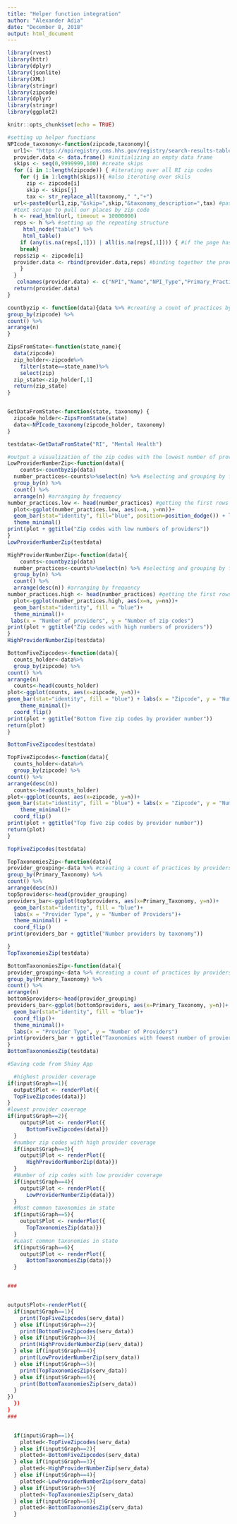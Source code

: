 ```yaml
---
title: "Helper function integration"
author: "Alexander Adia"
date: "December 8, 2018"
output: html_document
---
```

 
 
```r
library(rvest)
library(httr)
library(dplyr)
library(jsonlite)
library(XML)
library(stringr)
library(zipcode)
library(dplyr)
library(stringr)
library(ggplot2)
```

```r
knitr::opts_chunk$set(echo = TRUE)
```

```r
#setting up helper functions
NPIcode_taxonomy<-function(zipcode,taxonomy){
  url1<- "https://npiregistry.cms.hhs.gov/registry/search-results-table?addressType=ANY&postal_code=" #setting the url to scrape from
  provider.data <- data.frame() #initializing an empty data frame
  skips <- seq(0,9999999,100) #create skips
  for (i in 1:length(zipcode)) { #iterating over all RI zip codes
    for (j in 1:length(skips)){ #also iterating over skils
      zip <- zipcode[i]
      skip <- skips[j]
      tax <- str_replace_all(taxonomy," ","+")
  url<-paste0(url1,zip,"&skip=",skip,"&taxonomy_description=",tax) #pasting the url, with the rhode island zip code and including the skips
  #text scrape to pull our places by zip code
  h <- read_html(url, timeout = 10000000)
  reps <- h %>% #setting up the repeating structure
     html_node("table") %>%
     html_table()
    if (any(is.na(reps[,1])) | all(is.na(reps[,1]))) { #if the page has no physicians, move to next zip code
    break}
  reps$zip <- zipcode[i]
  provider.data <- rbind(provider.data,reps) #binding together the provider data and reps data
    }
  }
   colnames(provider.data) <- c("NPI","Name","NPI_Type","Primary_Practice_Address","Phone","Primary_Taxonomy","zipcode")
  return(provider.data)
}

countbyzip <- function(data){data %>% #creating a count of practices by zip code
group_by(zipcode) %>% 
count() %>%
arrange(n) 
}

ZipsFromState<-function(state_name){
  data(zipcode)
  zip_holder<-zipcode%>%
    filter(state==state_name)%>%
    select(zip)
  zip_state<-zip_holder[,1]
  return(zip_state)
}



```


```r
GetDataFromState<-function(state, taxonomy) {
  zipcode_holder<-ZipsFromState(state)
  data<-NPIcode_taxonomy(zipcode_holder, taxonomy)
}

testdata<-GetDataFromState("RI", "Mental Health")
```


```r
#output a visualization of the zip codes with the lowest number of providers in a state (with at least one provider minimum in the zip code)
LowProviderNumberZip<-function(data){
    counts<-countbyzip(data)
  number_practices<-counts%>%select(n) %>% #selecting and grouping by frequency
  group_by(n) %>%
  count() %>%
  arrange(n) #arranging by frequency
number_practices.low <- head(number_practices) #getting the first rows of the number_pratices and desingnating them as low numbers of practices
  plot<-ggplot(number_practices.low, aes(x=n, y=nn))+
  geom_bar(stat="identity", fill="blue", position=position_dodge()) + labs(x = "Number of providers", y = "Number of zip codes")+
  theme_minimal()
print(plot + ggtitle("Zip codes with low numbers of providers"))
}
LowProviderNumberZip(testdata)

```  


```r
HighProviderNumberZip<-function(data){
    counts<-countbyzip(data)
  number_practices<-counts%>%select(n) %>% #selecting and grouping by frequency
  group_by(n) %>%
  count() %>%
  arrange(desc(n)) #arranging by frequency
number_practices.high <- head(number_practices) #getting the first rows of the number_pratices and desingnating them as low numbers of practices
  plot<-ggplot(number_practices.high, aes(x=n, y=nn))+
  geom_bar(stat="identity", fill = "blue")+
  theme_minimal()+
 labs(x = "Number of providers", y = "Number of zip codes")
print(plot + ggtitle("Zip codes with high numbers of providers"))
}
HighProviderNumberZip(testdata)

```

```r
BottomFiveZipcodes<-function(data){
  counts_holder<-data%>%
  group_by(zipcode) %>% 
count() %>%
arrange(n) 
  counts<-head(counts_holder)
plot<-ggplot(counts, aes(x=zipcode, y=n))+
geom_bar(stat="identity", fill = "blue") + labs(x = "Zipcode", y = "Number of providers")+
    theme_minimal()+
  coord_flip()
print(plot + ggtitle("Bottom five zip codes by provider number"))
return(plot)
}

BottomFiveZipcodes(testdata)
```

```r
TopFiveZipcodes<-function(data){
  counts_holder<-data%>%
  group_by(zipcode) %>% 
count() %>%
arrange(desc(n)) 
  counts<-head(counts_holder)
plot<-ggplot(counts, aes(x=zipcode, y=n))+
geom_bar(stat="identity", fill = "blue") + labs(x = "Zipcode", y = "Number of providers")+
    theme_minimal()+ 
  coord_flip()
print(plot + ggtitle("Top five zip codes by provider number"))
return(plot)
}

TopFiveZipcodes(testdata)
```

```r
TopTaxonomiesZip<-function(data){
provider_grouping<-data %>% #creating a count of practices by providers
group_by(Primary_Taxonomy) %>% 
count() %>%
arrange(desc(n))
top5providers<-head(provider_grouping)
providers_bar<-ggplot(top5providers, aes(x=Primary_Taxonomy, y=n))+
  geom_bar(stat="identity", fill = "blue")+
  labs(x = "Provider Type", y = "Number of Providers")+
  theme_minimal() + 
  coord_flip()
print(providers_bar + ggtitle("Number providers by taxonomy"))

}    
TopTaxonomiesZip(testdata)
```

```r
BottomTaxonomiesZip<-function(data){
provider_grouping<-data %>% #creating a count of practices by providers
group_by(Primary_Taxonomy) %>% 
count() %>%
arrange(n)
bottom5providers<-head(provider_grouping)
providers_bar<-ggplot(bottom5providers, aes(x=Primary_Taxonomy, y=n))+
  geom_bar(stat="identity", fill = "blue")+
  coord_flip()+
  theme_minimal()+
  labs(x = "Provider Type", y = "Number of Providers")
print(providers_bar + ggtitle("Taxonomies with fewest number of proviers"))
}
BottomTaxonomiesZip(testdata)
```


```r
#Saving code from Shiny App

  #highest provider coverage
if(input$Graph==1){
  output$Plot <- renderPlot({
  TopFiveZipcodes(data)})
}
#lowest provider coverage
if(input$Graph==2){
    output$Plot <- renderPlot({
      BottomFiveZipcodes(data)})
  }  
  #number zip codes with high provider coverage
  if(input$Graph==3){
    output$Plot <- renderPlot({
      HighProviderNumberZip(data)})
  }
  #Number of zip codes with low provider coverage
  if(input$Graph==4){
    output$Plot <- renderPlot({
      LowProviderNumberZip(data)})
  }
  #Most common taxonomies in state
  if(input$Graph==5){
    output$Plot <- renderPlot({
      TopTaxonomiesZip(data)})
  }
  #Least common taxonomies in state
  if(input$Graph==6){
    output$Plot <- renderPlot({
      BottomTaxonomiesZip(data)})
  }


###


output$Plot<-renderPlot({
  if(input$Graph==1){
    print(TopFiveZipcodes(serv_data))
  } else if(input$Graph==2){
    print(BottomFiveZipcodes(serv_data))
  } else if(input$Graph==3){
    print(HighProviderNumberZip(serv_data))
  } else if(input$Graph==4){
    print(LowProviderNumberZip(serv_data))
  } else if(input$Graph==5){
    print(TopTaxonomiesZip(serv_data))
  } else if(input$Graph==6){
    print(BottomTaxonomiesZip(serv_data))
  }
})
  })
}
###


  if(input$Graph==1){
    plotted<-TopFiveZipcodes(serv_data)
  } else if(input$Graph==2){
    plotted<-BottomFiveZipcodes(serv_data)
  } else if(input$Graph==3){
    plotted<-HighProviderNumberZip(serv_data)
  } else if(input$Graph==4){
    plotted<-LowProviderNumberZip(serv_data)
  } else if(input$Graph==5){
    plotted<-TopTaxonomiesZip(serv_data)
  } else if(input$Graph==6){
    plotted<-BottomTaxonomiesZip(serv_data)
  }

```

